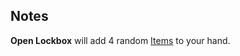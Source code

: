 {{CardPage
|quote = Ahh yes, I'm familiar with this locking mechanism, just stand over there for a second.
|description = [[Hatch]] 4
|cost = 1
|character = Other
|rarity = Unique
|decktype = Battle
|cardtype = Item
|keywords = [[Hatch]]
|special1 = Open Lockbox
|special2 = Bog Brew
|special3 = Lumin Grenade
|special4 = Shock-Box
|special5 = Shock Grenade
|mindamage = 2
|maxdamage = 4
}}

==Notes==
'''Open Lockbox''' will add 4 random [[Items]] to your hand.